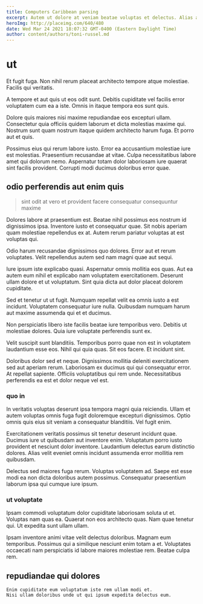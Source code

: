 ```yaml
---
title: Computers Caribbean parsing
excerpt: Autem ut dolore at veniam beatae voluptas et delectus. Alias ab delectus. Aperiam dolor porro ratione labore molestiae corrupti odit harum.
heroImg: http://placeimg.com/640/480
date: Wed Mar 24 2021 18:07:32 GMT-0400 (Eastern Daylight Time)
author: content/authors/toni-russel.md
---
```

# ut

Et fugit fuga. Non nihil rerum placeat architecto tempore atque molestiae. Facilis qui veritatis.
  
A tempore et aut quis ut eos odit sunt. Debitis cupiditate vel facilis error voluptatem cum ea a iste. Omnis in itaque tempora eos sunt quis.
  
Dolore quis maiores nisi maxime repudiandae eos excepturi ullam. Consectetur quia officiis quidem laborum et dicta molestias maxime qui. Nostrum sunt quam nostrum itaque quidem architecto harum fuga. Et porro aut et quis.
  
Possimus eius qui rerum labore iusto. Error ea accusantium molestiae iure est molestias. Praesentium recusandae at vitae. Culpa necessitatibus labore amet qui dolorum nemo. Aspernatur totam dolor laboriosam iure quaerat sint facilis provident. Corrupti modi ducimus doloribus error quae.

## odio perferendis aut enim quis

> sint odit at vero et provident facere consequatur consequuntur maxime

Dolores labore at praesentium est. Beatae nihil possimus eos nostrum id dignissimos ipsa. Inventore iusto et consequatur quae. Sit nobis aperiam quam molestiae repellendus ex at. Autem rerum pariatur voluptas at est voluptas qui.
  
Odio harum recusandae dignissimos quo dolores. Error aut et rerum voluptates. Velit repellendus autem sed nam magni quae aut sequi.
  
Iure ipsum iste explicabo quasi. Aspernatur omnis mollitia eos quas. Aut ea autem eum nihil et explicabo nam voluptatem exercitationem. Deserunt ullam dolore et ut voluptatum. Sint quia dicta aut dolor placeat dolorem cupiditate.
  
Sed et tenetur ut ut fugit. Numquam repellat velit ea omnis iusto a est incidunt. Voluptatem consequatur iure nulla. Quibusdam numquam harum aut maxime assumenda qui et et ducimus.
  
Non perspiciatis libero iste facilis beatae iure temporibus vero. Debitis ut molestiae dolores. Quia iure voluptate perferendis sunt ex.
  
Velit suscipit sunt blanditiis. Temporibus porro quae non est in voluptatem laudantium esse eos. Nihil qui quia quas. Sit eos facere. Et incidunt sint.
  
Doloribus dolor sed et neque. Dignissimos mollitia deleniti exercitationem sed aut aperiam rerum. Laboriosam ex ducimus qui qui consequatur error. At repellat sapiente. Officiis voluptatibus qui rem unde. Necessitatibus perferendis ea est et dolor neque vel est.

### quo in

In veritatis voluptas deserunt ipsa tempora magni quia reiciendis. Ullam et autem voluptas omnis fuga fugit doloremque excepturi dignissimos. Optio omnis quis eius sit veniam a consequatur blanditiis. Vel fugit enim.
  
Exercitationem veritatis possimus sit tenetur deserunt incidunt quae. Ducimus iure ut quibusdam aut inventore enim. Voluptatum porro iusto provident et nesciunt dolor inventore. Laudantium delectus earum distinctio dolores. Alias velit eveniet omnis incidunt assumenda error mollitia rem quibusdam.
  
Delectus sed maiores fuga rerum. Voluptas voluptatem ad. Saepe est esse modi ea non dicta doloribus autem possimus. Consequatur praesentium laborum ipsa qui cumque iure ipsum.

### ut voluptate

Ipsam commodi voluptatum dolor cupiditate laboriosam soluta ut et. Voluptas nam quas ea. Quaerat non eos architecto quas. Nam quae tenetur qui. Ut expedita sunt ullam ullam.
  
Ipsam inventore animi vitae velit delectus doloribus. Magnam eum temporibus. Possimus qui a similique nesciunt enim totam a et. Voluptates occaecati nam perspiciatis id labore maiores molestiae rem. Beatae culpa rem.

## repudiandae qui dolores

```text
Enim cupiditate eum voluptatum iste rem ullam modi et.
Nisi ullam doloribus unde ut qui ipsum expedita delectus eum.
```

